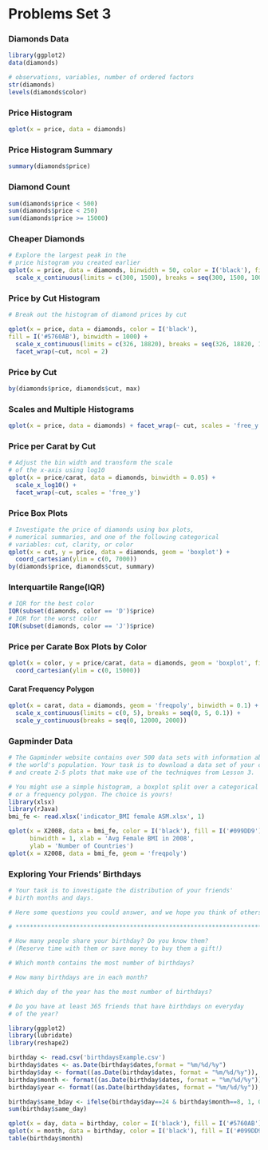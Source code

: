 Problems Set 3
========================================================


### Diamonds Data


```{r}
library(ggplot2)
data(diamonds)

# observations, variables, number of ordered factors
str(diamonds)
levels(diamonds$color)
```

### Price Histogram

```{r}
qplot(x = price, data = diamonds)

```

### Price Histogram Summary

```{r}
summary(diamonds$price)
```

### Diamond Count

```{r}
sum(diamonds$price < 500)
sum(diamonds$price < 250)
sum(diamonds$price >= 15000)
```

### Cheaper Diamonds

```{r}
# Explore the largest peak in the
# price histogram you created earlier
qplot(x = price, data = diamonds, binwidth = 50, color = I('black'), fill = I('#5760AB')) + 
  scale_x_continuous(limits = c(300, 1500), breaks = seq(300, 1500, 100))
```


### Price by Cut Histogram

```{r}
# Break out the histogram of diamond prices by cut

qplot(x = price, data = diamonds, color = I('black'), 
fill = I('#5760AB'), binwidth = 1000) + 
  scale_x_continuous(limits = c(326, 18820), breaks = seq(326, 18820, 1000)) +
  facet_wrap(~cut, ncol = 2)
```

### Price by Cut

```{r}
by(diamonds$price, diamonds$cut, max)
```

### Scales and Multiple Histograms

```{r}
qplot(x = price, data = diamonds) + facet_wrap(~ cut, scales = 'free_y')
```

### Price per Carat by Cut

```{r}
# Adjust the bin width and transform the scale
# of the x-axis using log10
qplot(x = price/carat, data = diamonds, binwidth = 0.05) + 
  scale_x_log10() +
  facet_wrap(~cut, scales = 'free_y')
```

### Price Box Plots

```{r}
# Investigate the price of diamonds using box plots,
# numerical summaries, and one of the following categorical
# variables: cut, clarity, or color
qplot(x = cut, y = price, data = diamonds, geom = 'boxplot') + 
  coord_cartesian(ylim = c(0, 7000))
by(diamonds$price, diamonds$cut, summary)
```

### Interquartile Range(IQR)

```{r}
# IQR for the best color
IQR(subset(diamonds, color == 'D')$price)
# IQR for the worst color
IQR(subset(diamonds, color == 'J')$price)
```

### Price per Carate Box Plots by Color

```{r}
qplot(x = color, y = price/carat, data = diamonds, geom = 'boxplot', fill = color) +
  coord_cartesian(ylim = c(0, 15000))
```

#### Carat Frequency Polygon

```{r}
qplot(x = carat, data = diamonds, geom = 'freqpoly', binwidth = 0.1) +
  scale_x_continuous(limits = c(0, 5), breaks = seq(0, 5, 0.1)) + 
  scale_y_continuous(breaks = seq(0, 12000, 2000))
```

### Gapminder Data

```{r}
# The Gapminder website contains over 500 data sets with information about
# the world's population. Your task is to download a data set of your choice
# and create 2-5 plots that make use of the techniques from Lesson 3.

# You might use a simple histogram, a boxplot split over a categorical variable,
# or a frequency polygon. The choice is yours!
library(xlsx)
library(rJava)
bmi_fe <- read.xlsx('indicator_BMI female ASM.xlsx', 1)

qplot(x = X2008, data = bmi_fe, color = I('black'), fill = I('#099DD9'), 
      binwidth = 1, xlab = 'Avg Female BMI in 2008', 
      ylab = 'Number of Countries')
qplot(x = X2008, data = bmi_fe, geom = 'freqpoly')
```

### Exploring Your Friends' Birthdays


```{r}
# Your task is to investigate the distribution of your friends'
# birth months and days.

# Here some questions you could answer, and we hope you think of others.

# **********************************************************************

# How many people share your birthday? Do you know them?
# (Reserve time with them or save money to buy them a gift!)

# Which month contains the most number of birthdays?

# How many birthdays are in each month?

# Which day of the year has the most number of birthdays?

# Do you have at least 365 friends that have birthdays on everyday
# of the year?

library(ggplot2)
library(lubridate)
library(reshape2)

birthday <- read.csv('birthdaysExample.csv')
birthday$dates <- as.Date(birthday$dates,format = "%m/%d/%y")
birthday$day <- format((as.Date(birthday$dates, format = "%m/%d/%y")), format="%d")
birthday$month <- format((as.Date(birthday$dates, format = "%m/%d/%y")), format = "%m")
birthday$year <- format((as.Date(birthday$dates, format = "%m/%d/%y")), format = "%y")

birthday$same_bday <- ifelse(birthday$day==24 & birthday$month==8, 1, 0)
sum(birthday$same_day)

qplot(x = day, data = birthday, color = I('black'), fill = I('#5760AB'))
qplot(x = month, data = birthday, color = I('black'), fill = I('#099DD9'))
table(birthday$month)
```

